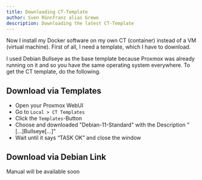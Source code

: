 ```yaml
---
title: Downloading CT-Template
author: Sven Rönnfranz alias Grewo
description: Downloading the latest CT-Template
---
```


Now I install my Docker software on my own CT (container) instead of a VM (virtual machine).
First of all, I need a template, which I have to download.

I used Debian Bullseye as the base template because Proxmox was already running on it and
so you have the same operating system everywhere. To get the CT template, do the following.

## Download via Templates
* Open your Proxmox WebUI
* Go to `Local > CT Templates`
* Click the `Templates`-Button
* Choose and downloaded "Debian-11-Standard" with the Description "[...]Bullseye[...]"
* Wait until it says “TASK OK” and close the window

## Download via Debian Link
Manual will be available soon
